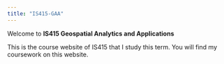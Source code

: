```yaml
---
title: "IS415-GAA"
---
```


Welcome to **IS415 Geospatial Analytics and Applications**

This is the course website of IS415 that I study this term. You will find my coursework on this website.
